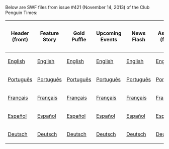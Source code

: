 Below are SWF files from issue #421 (November 14, 2013) of the Club Penguin Times:

<center>
{|class="wikitable" border="1"
!Header (front)
!Feature Story
!Gold Puffle
!Upcoming Events
!News Flash
!Ask P.H. (front)
!Header (back)
!Ask P.H. (back)
!Jokes and Riddles
!Secrets
!Feature More
!Riddle Answer Key
|-
|[[Media:ENNews421HeaderFront.swf|English]]||[[Media:ENNews421FeatureStory.swf|English]]||[[Media:ENNews421SupportStory.swf|English]]||[[Media:ENNews421UpcomingEvents.swf|English]]||[[Media:ENNews421NewsFlash.swf|English]]||[[Media:ENNews421AskAuntArcticFront.swf|English]]||[[Media:ENNews421HeaderBack.swf|English]]||[[Media:ENNews421AskAuntArcticBack.swf|English]]||[[Media:ENNews421JokesAndRiddles.swf|English]]||[[Media:ENNews421Secrets.swf|English]]||[[Media:ENNews421FeatureMore.swf|English]]||[[Media:ENNews421RiddleAnswers.swf|English]]
|-
|[[Media:PTNews421HeaderFront.swf|Português]]||[[Media:PTNews421FeatureStory.swf|Português]]||[[Media:PTNews421SupportStory.swf|Português]]||[[Media:PTNews421UpcomingEvents.swf|Português]]||[[Media:PTNews421NewsFlash.swf|Português]]||[[Media:PTNews421AskAuntArcticFront.swf|Português]]||[[Media:PTNews421HeaderBack.swf|Português]]||[[Media:PTNews421AskAuntArcticBack.swf|Português]]||[[Media:PTNews421JokesAndRiddles.swf|Português]]||[[Media:PTNews421Secrets.swf|Português]]||[[Media:PTNews421FeatureMore.swf|Português]]||[[Media:PTNews421RiddleAnswers.swf|Português]]
|-
|[[Media:FRNews421HeaderFront.swf|Français]]||[[Media:FRNews421FeatureStory.swf|Français]]||[[Media:FRNews421SupportStory.swf|Français]]||[[Media:FRNews421UpcomingEvents.swf|Français]]||[[Media:FRNews421NewsFlash.swf|Français]]||[[Media:FRNews421AskAuntArcticFront.swf|Français]]||[[Media:FRNews421HeaderBack.swf|Français]]||[[Media:FRNews421AskAuntArcticBack.swf|Français]]||[[Media:FRNews421JokesAndRiddles.swf|Français]]||[[Media:FRNews421Secrets.swf|Français]]||[[Media:FRNews421FeatureMore.swf|Français]]||[[Media:FRNews421RiddleAnswers.swf|Français]]
|-
|[[Media:ESNews421HeaderFront.swf|Español]]||[[Media:ESNews421FeatureStory.swf|Español]]||[[Media:ESNews421SupportStory.swf|Español]]||[[Media:ESNews421UpcomingEvents.swf|Español]]||[[Media:ESNews421NewsFlash.swf|Español]]||[[Media:ESNews421AskAuntArcticFront.swf|Español]]||[[Media:ESNews421HeaderBack.swf|Español]]||[[Media:ESNews421AskAuntArcticBack.swf|Español]]||[[Media:ESNews421JokesAndRiddles.swf|Español]]||[[Media:ESNews421Secrets.swf|Español]]||[[Media:ESNews421FeatureMore.swf|Español]]||[[Media:ESNews421RiddleAnswers.swf|Español]]
|-
|[[Media:DENews421HeaderFront.swf|Deutsch]]||[[Media:DENews421FeatureStory.swf|Deutsch]]||[[Media:DENews421SupportStory.swf|Deutsch]]||[[Media:DENews421UpcomingEvents.swf|Deutsch]]||[[Media:DENews421NewsFlash.swf|Deutsch]]||[[Media:DENews421AskAuntArcticFront.swf|Deutsch]]||[[Media:DENews421HeaderBack.swf|Deutsch]]||[[Media:DENews421AskAuntArcticBack.swf|Deutsch]]||[[Media:DENews421JokesAndRiddles.swf|Deutsch]]||[[Media:DENews421Secrets.swf|Deutsch]]||[[Media:DENews421FeatureMore.swf|Deutsch]]||[[Media:DENews421RiddleAnswers.swf|Deutsch]]
|}
</center>